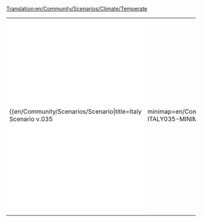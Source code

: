 [[Translation:en/Community/Scenarios/Climate/Temperate]]
{{en/Community/Scenarios/Scenarios by setting}}

{|
|-
|style="border:none;background:white"|

{{en/Community/Scenarios/Scenario|title=Italy Scenario v.035
|minimap=en/Community/Scenarios/SCN-ITALY035-MINIMAP.png
|screenshot=en/Community/Scenarios/SCN-ITALY035-SCREENSHOT.png
|description=the variety of this scenario allow to use several strategies of game.
|difficulty=Easy
|setting=[[en/Manual/Climates]]
|size=2048x2048
|relief=Mixed
|towns=High
|industries=High
|realworld=[https://www.wikipedia.org/wiki/Italy Italy]
|version=0.5.0 RC4
|author=Mikima
|download_url=http://www.tt-forums.net/download.php?id=63065
}}

|style="border:none;background:white"|

{{en/Community/Scenarios/Scenario|title=Water and Mountains v1.0
|minimap=en/Community/Scenarios/Scn-WaterAndMountainsV10-MiniMap.png
|screenshot=en/Community/Scenarios/Scn-WaterAndMountainsV10-Screenshot.png
|description=The map is very hilly and has relatively few (and also small) towns and industries. I'll add some comments on recommend newgrfs soon.
'''Important Note:''' This scenario only runs on nightly version r8148 or newer, which can be downloaded [http://www.openttd.org/nightly.php here]<!-- or 0.6 when it is released -->. The map cannot be played with any of 0.5.0 RCs or the upcoming final 0.5.0.
|difficulty=Normal
|setting=[[en/Manual/Climates]]
|size=512x512
|relief=Hilly
|towns=Low
|industries=Low
|realworld=No
|version=Nightly r8148 or newer
|author=Sleepie
|download_url=http://jupix.info/openttd/scenarios/WaterAndMountainsV10.scn
}}


|-
|}